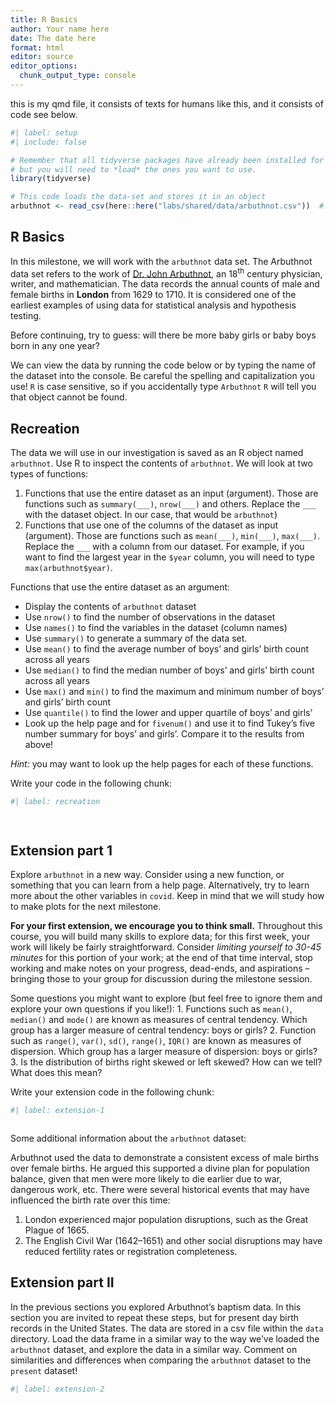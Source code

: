 ```yaml
---
title: R Basics
author: Your name here
date: The date here
format: html
editor: source
editor_options: 
  chunk_output_type: console
---
```



this is my qmd file, it consists of texts for humans like this, and it consists of code see below.



```r
#| label: setup
#| include: false

# Remember that all tidyverse packages have already been installed for you, 
# but you will need to *load* the ones you want to use.
library(tidyverse)

# This code loads the data-set and stores it in an object
arbuthnot <- read_csv(here::here("labs/shared/data/arbuthnot.csv"))  # Ctrl + Enter

```

## R Basics

In this milestone, we will work with the `arbuthnot` data set. The Arbuthnot data set refers to the work of [Dr. John Arbuthnot](https://en.wikipedia.org/wiki/John_Arbuthnot), an 18<sup>th</sup> century physician, writer, and mathematician. The data records the annual counts of male and female births in **London** from 1629 to 1710. It is considered one of the earliest examples of using data for statistical analysis and hypothesis testing. 

Before continuing, try to guess: will there be more baby girls or baby boys born in any one year? 

We can view the data by running the code below or by typing the name of the dataset into the console. Be careful the spelling and capitalization you use! `R` is case sensitive, so if you accidentally type `Arbuthnot` `R` will tell you that object cannot be found.


## Recreation

The data we will use in our investigation is saved as an R object named `arbuthnot`. Use R to inspect the contents of `arbuthnot`. We will look at two types of functions: 

1. Functions that use the entire dataset as an input (argument). Those are functions such as `summary(___)`, `nrow(___)` and others. Replace the `___` with the dataset object. In our case, that would be `arbuthnot`) 
2. Functions that use one of the columns of the dataset as input (argument). Those are functions such as `mean(___)`, `min(___)`, `max(___)`. Replace the `___` with a column from our dataset. For example, if you want to find the largest year in the `$year` column, you will need to type `max(arbuthnot$year)`. 


Functions that use the entire dataset as an argument: 

- Display the contents of `arbuthnot` dataset
- Use `nrow()` to find the number of observations in the dataset
- Use `names()` to find the variables in the dataset (column names)
- Use `summary()` to generate a summary of the data set. 
- Use `mean()` to find the average number of boys' and girls' birth count across all years
- Use `median()` to find the median number of boys' and girls' birth count across all years
- Use `max()` and `min()` to find the maximum and minimum number of boys' and girls' birth count 
- Use `quantile()` to find the lower and upper quartile of boys' and girls' 
- Look up the help page and for `fivenum()` and use it to find Tukey's five number summary for boys' and girls'. Compare it to the results from above!

*Hint:* you may want to look up the help pages for each of these functions.

Write your code in the following chunk:


```r
#| label: recreation




```



## Extension part 1

Explore `arbuthnot` in a new way. Consider using a new function, or something that you can learn from a help page. Alternatively, try to learn more about the other variables in `covid`. Keep in mind that we will study how to make plots for the next milestone.

**For your first extension, we encourage you to think small.** Throughout this course, you will build many skills to explore data; for this first week, your work will likely be fairly straightforward. Consider _limiting yourself to 30-45 minutes_ for this portion of your work; at the end of that time interval, stop working and make notes on your progress, dead-ends, and aspirations -- bringing those to your group for discussion during the milestone session.


Some questions you might want to explore (but feel free to ignore them and explore your own questions if you like!): 
1. Functions such as `mean()`, `median()` and `mode()` are known as measures of central tendency. Which group has a larger measure of central tendency: boys or girls? 
2. Function such as `range()`, `var()`, `sd()`, `range()`, `IQR()` are known as measures of dispersion. Which group has a larger measure of dispersion: boys or girls?
3. Is the distribution of births right skewed or left skewed? How can we tell? What does this mean?

Write your extension code in the following chunk:


```r
#| label: extension-1



```


Some additional information about the `arbuthnot` dataset:

Arbuthnot used the data to demonstrate a consistent excess of male births over female births. He argued this supported a divine plan for population balance, given that men were more likely to die earlier due to war, dangerous work, etc. There were several historical events that may have influenced the birth rate over this time: 

1. London experienced major population disruptions, such as the Great Plague of 1665. 
2. The English Civil War (1642–1651) and other social disruptions may have reduced fertility rates or registration completeness.



## Extension part II

In the previous sections you explored Arbuthnot's baptism data. In this section you are invited to repeat these steps, but for present day birth records in the United States. The data are stored in a csv file within the `data` directory. Load the data frame in a similar way to the way we've loaded the `arbuthnot` dataset, and explore the data in a similar way. Comment on similarities and differences when comparing the `arbuthnot` dataset to the `present` dataset! 


```r
#| label: extension-2



```

